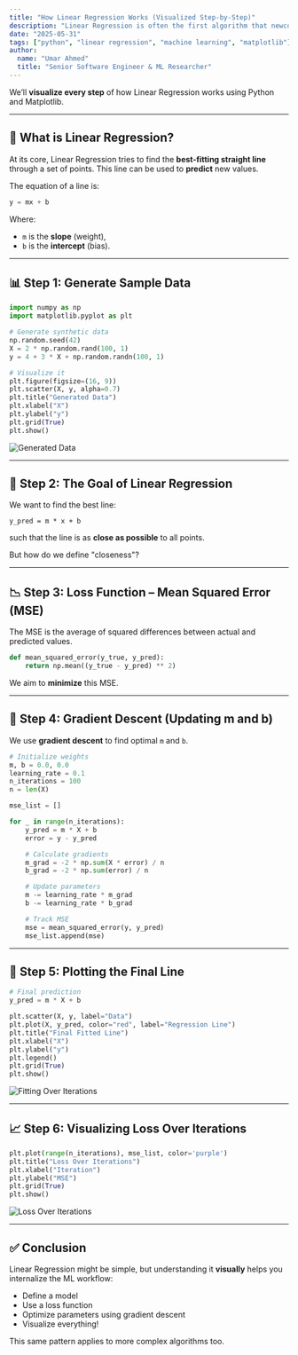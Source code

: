 ```yaml
---
title: "How Linear Regression Works (Visualized Step-by-Step)"
description: "Linear Regression is often the first algorithm that newcomers to machine learning learn and for good reason. It’s intuitive, powerful, and forms the foundation for many more advanced techniques."
date: "2025-05-31"
tags: ["python", "linear regression", "machine learning", "matplotlib"]
author:
  name: "Umar Ahmed"
  title: "Senior Software Engineer & ML Researcher"
---
```


We’ll **visualize every step** of how Linear Regression works using Python and Matplotlib.

---

## 📌 What is Linear Regression?

At its core, Linear Regression tries to find the **best-fitting straight line** through a set of points. This line can be used to **predict** new values.

The equation of a line is:

```python
y = mx + b
```

Where:

- `m` is the **slope** (weight),
- `b` is the **intercept** (bias).

---

## 📊 Step 1: Generate Sample Data

```python
import numpy as np
import matplotlib.pyplot as plt

# Generate synthetic data
np.random.seed(42)
X = 2 * np.random.rand(100, 1)
y = 4 + 3 * X + np.random.randn(100, 1)

# Visualize it
plt.figure(figsize=(16, 9))
plt.scatter(X, y, alpha=0.7)
plt.title("Generated Data")
plt.xlabel("X")
plt.ylabel("y")
plt.grid(True)
plt.show()
```

![Generated Data](/images/simple-linear-regression/generated-data.png)

---

## 🧠 Step 2: The Goal of Linear Regression

We want to find the best line:

`y_pred = m * x + b`

such that the line is as **close as possible** to all points.

But how do we define "closeness"?

---

## 📉 Step 3: Loss Function – Mean Squared Error (MSE)

The MSE is the average of squared differences between actual and predicted values.

```python
def mean_squared_error(y_true, y_pred):
    return np.mean((y_true - y_pred) ** 2)
```

We aim to **minimize** this MSE.

---

## 🔁 Step 4: Gradient Descent (Updating m and b)

We use **gradient descent** to find optimal `m` and `b`.

```python
# Initialize weights
m, b = 0.0, 0.0
learning_rate = 0.1
n_iterations = 100
n = len(X)

mse_list = []

for _ in range(n_iterations):
    y_pred = m * X + b
    error = y - y_pred

    # Calculate gradients
    m_grad = -2 * np.sum(X * error) / n
    b_grad = -2 * np.sum(error) / n

    # Update parameters
    m -= learning_rate * m_grad
    b -= learning_rate * b_grad

    # Track MSE
    mse = mean_squared_error(y, y_pred)
    mse_list.append(mse)
```

---

## 🧩 Step 5: Plotting the Final Line

```python
# Final prediction
y_pred = m * X + b

plt.scatter(X, y, label="Data")
plt.plot(X, y_pred, color="red", label="Regression Line")
plt.title("Final Fitted Line")
plt.xlabel("X")
plt.ylabel("y")
plt.legend()
plt.grid(True)
plt.show()
```

![Fitting Over Iterations](/images/simple-linear-regression/fitting-over-iterations.gif)

---

## 📈 Step 6: Visualizing Loss Over Iterations

```python
plt.plot(range(n_iterations), mse_list, color='purple')
plt.title("Loss Over Iterations")
plt.xlabel("Iteration")
plt.ylabel("MSE")
plt.grid(True)
plt.show()
```

![Loss Over Iterations](/images/simple-linear-regression/loss-over-iterations.png)

---

## ✅ Conclusion

Linear Regression might be simple, but understanding it **visually** helps you internalize the ML workflow:

- Define a model
- Use a loss function
- Optimize parameters using gradient descent
- Visualize everything!

This same pattern applies to more complex algorithms too.
